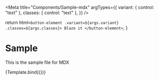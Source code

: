 
<Meta
  title="Components/Sample-mdx"
  argTypes={{
    variant: { control: "text" },
    classes: { control: "text" },
  }}
/>

 return html`
    <button-element .variant=${args.variant} .classes=${args.classes}>
      Blaze it
    </button-element>
  `;
}


# Sample

This is the sample file for MDX

<Canvas>
  <Story name="Basic" args={{ variant: "primary" }}>
    {Template.bind({})}
  </Story>
</Canvas>

<ArgsTable story="Basic" />

